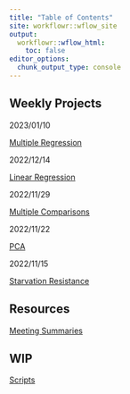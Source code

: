 ```yaml
---
title: "Table of Contents"
site: workflowr::wflow_site
output:
  workflowr::wflow_html:
    toc: false
editor_options:
  chunk_output_type: console
---
```



## Weekly Projects

2023/01/10

[Multiple Regression](multiReg.html)


2022/12/14

[Linear Regression](linReg.html)


2022/11/29

[Multiple Comparisons](multiComp.html)


2022/11/22

[PCA](pca.html)


2022/11/15

[Starvation Resistance](starve.html)



## Resources

[Meeting Summaries](recap.html)




## WIP

[Scripts](scripts.html)

